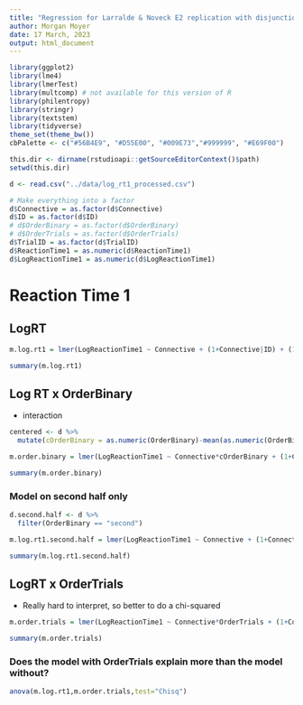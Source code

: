 ```yaml
---
title: "Regression for Larralde & Noveck E2 replication with disjunctions in training"
author: Morgan Moyer
date: 17 March, 2023
output: html_document
---
```


```r
library(ggplot2)
library(lme4)
library(lmerTest)
library(multcomp) # not available for this version of R
library(philentropy)
library(stringr)
library(textstem)
library(tidyverse)
theme_set(theme_bw())
cbPalette <- c("#56B4E9", "#D55E00", "#009E73","#999999", "#E69F00")
```

```r
this.dir <- dirname(rstudioapi::getSourceEditorContext()$path)
setwd(this.dir)

d <- read.csv("../data/log_rt1_processed.csv")
```



```r


# Make everything into a factor
d$Connective = as.factor(d$Connective)
d$ID = as.factor(d$ID)
# d$OrderBinary = as.factor(d$OrderBinary)
# d$OrderTrials = as.factor(d$OrderTrials)
d$TrialID = as.factor(d$TrialID)
d$ReactionTime1 = as.numeric(d$ReactionTime1)
d$LogReactionTime1 = as.numeric(d$LogReactionTime1)

```


# Reaction Time 1

## LogRT
```r

m.log.rt1 = lmer(LogReactionTime1 ~ Connective + (1+Connective|ID) + (1|TrialID), data=d)

summary(m.log.rt1)

```

## Log RT x OrderBinary
- interaction

```r
centered <- d %>% 
  mutate(cOrderBinary = as.numeric(OrderBinary)-mean(as.numeric(OrderBinary)))

m.order.binary = lmer(LogReactionTime1 ~ Connective*cOrderBinary + (1+Connective|ID) + (1|TrialID), data=centered)

summary(m.order.binary)

```

### Model on second half only

```r

d.second.half <- d %>% 
  filter(OrderBinary == "second")

m.log.rt1.second.half = lmer(LogReactionTime1 ~ Connective + (1+Connective|ID) + (1|TrialID), data=d.second.half)

summary(m.log.rt1.second.half)

```

## LogRT x OrderTrials
- Really hard to interpret, so better to do a chi-squared
```r
m.order.trials = lmer(LogReactionTime1 ~ Connective*OrderTrials + (1+Connective|ID) + (1|TrialID), data=d)

summary(m.order.trials)

```
### Does the model with OrderTrials explain more than the model without?

```r
anova(m.log.rt1,m.order.trials,test="Chisq")
```

